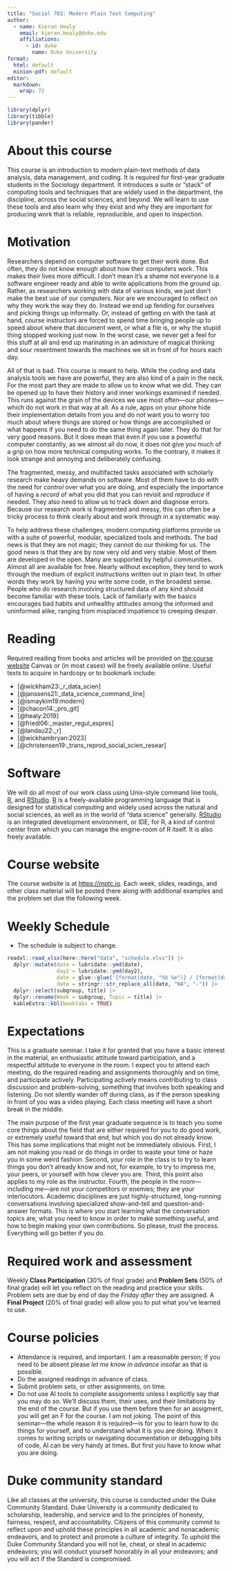 ```yaml
---
title: "Sociol 703: Modern Plain Text Computing"
author:
  - name: Kieran Healy
    email: kieran.healy@duke.edu
    affiliations:
      - id: duke
        name: Duke University
format:
  html: default
  minion-pdf: default
editor:
  markdown:
    wrap: 72
---
```


```r
library(dplyr)
library(tibble)
library(pander)
```

# About this course

This course is an introduction to modern plain-text methods of data
analysis, data management, and coding. It is required for first-year
graduate students in the Sociology department. It introduces a suite or
"stack" of computing tools and techniques that are widely used in the
department, the discipline, across the social sciences, and beyond. We
will learn to use these tools and also learn why they exist and why they
are important for producing work that is reliable, reproducible, and
open to inspection.

# Motivation

Researchers depend on computer software to get their work done. But
often, they do not know enough about how their computers work. This
makes their lives more difficult. I don't mean it's a shame not everyone
is a software engineer ready and able to write applications from the
ground up. Rather, as researchers working with data of various kinds, we
just don't make the best use of our computers. Nor are we encouraged to
reflect on why they work the way they do. Instead we end up fending for
ourselves and picking things up informally. Or, instead of getting on
with the task at hand, course instructors are forced to spend time
bringing people up to speed about where that document went, or what a
file is, or why the stupid thing stopped working just now. In the worst
case, we never get a feel for this stuff at all and end up marinating in
an admixture of magical thinking and sour resentment towards the
machines we sit in front of for hours each day.

All of that is bad. This course is meant to help. While the coding and
data analysis tools we have are powerful, they are also kind of a pain
in the neck. For the most part they are made to allow us to know what we
did. They can be opened up to have their history and inner workings
examined if needed. This runs against the grain of the devices we use
most often---our phones---which do not work in that way at all. As a
rule, apps on your phone hide their implementation details from you and
do not want you to worry too much about where things are stored or how
things are accomplished or what happens if you need to do the same thing
again later. They do that for very good reasons. But it does mean that
even if you use a powerful computer constantly, as we almost all do now,
it does not give you much of a grip on how more technical computing
works. To the contrary, it makes it look strange and annoying and
deliberately confusing.

The fragmented, messy, and multifacted tasks associated with scholarly
research make heavy demands on software. Most of them have to do with
the need for *control* over what you are doing, and especially the
importance of having a *record* of what you did that you can revisit and
*reproduce* if needed. They also need to allow us to track down and
diagnose errors. Because our research work is fragmented and messy, this
can often be a tricky process to think clearly about and work through in
a systematic way.

To help address these challenges, modern computing platforms provide us
with a suite of powerful, modular, specialized tools and methods. The
bad news is that they are not magic; they cannot do our thinking for us.
The good news is that they are by now very old and very stable. Most of
them are developed in the open. Many are supported by helpful
communities. Almost all are available for free. Nearly without
exception, they tend to work through the medium of explicit instructions
written out in plain text. In other words they work by having you write
some code, in the broadest sense. People who do research involving
structured data of any kind should become familiar with these tools.
Lack of familiarly with the basics encourages bad habits and unhealthy
attitudes among the informed and uninformed alike, ranging from
misplaced impatience to creeping despair.

# Reading

Required reading from books and articles will be provided on [the course
website](https://mptc.io) Canvas or (in most cases) will be freely
available online. Useful texts to acquire in hardcopy or to bookmark
include:

-   [@wickham23:_r_data_scien]
-   [@janssens21:_data_science_command_line]
-   [@ismaykim19:modern]
-   [@chacon14:_pro_git]
-   [@healy:2019]
-   [@friedl06:_master_regul_expres]
-   [@landau22:_r]
-   [@wickhambryan:2023]
-   [@christensen19:_trans_reprod_social_scien_resear]

# Software

We will do all most of our work class using Unix-style command line
tools, [R](https://cran.r-project.org/), and
[RStudio](https://www.rstudio.com/). [R](https://cran.r-project.org/) is
a freely-available programming language that is designed for statistical
computing and widely used across the natural and social sciences, as
well as in the world of "data science" generally.
[RStudio](https://www.rstudio.com/) is an integrated development
environment, or IDE, for R, a kind of control center from which you can
manage the engine-room of R itself. It is also freely available.

# Course website

The course website is at <https://mptc.io>. Each week, slides, readings,
and other class material will be posted there along with additional
examples and the problem set due the following week.

# Weekly Schedule

- The schedule is subject to change.

```r
readxl::read_xlsx(here::here("data", "schedule.xlsx")) |>
  dplyr::mutate(date = lubridate::ymd(date),
                day2 = lubridate::ymd(day2),
                date = glue::glue('{format(date, "%b %e")} / {format(day2, "%b %e")}'),
                date = stringr::str_replace_all(date, "NA", "-")) |>
  dplyr::select(subgroup, title) |>
  dplyr::rename(Week = subgroup, Topic = title) |>
  kableExtra::kbl(booktabs = TRUE)
```

# Expectations

This is a graduate seminar. I take it for granted that you have a basic interest in the material, an enthusiastic attitude toward participation, and a respectful attitude to everyone in the room. I expect you to attend each meeting, do the required reading and assignments thoroughly and on time, and participate actively. Participating actively means contributing to class discussion and problem-solving, something that involves both speaking and listening. Do not silently wander off during class, as if the person speaking in front of you was a video playing. Each class meeting will have a short break in the middle.

The main purpose of the first year graduate sequence is to teach you some core things about the field that are either required for you to do good work, or extremely useful toward that end, but which you do not already know. This has some implications that might not be immediately obvious. First, I am not making you read or do things in order to waste your time or haze you in some weird fashion. Second, your role in the class is to try to learn things you don't already know and not, for example, to try to impress me, your peers, or yourself with how clever you are. Third, this point also applies to my role as the instructor. Fourth, the people in the room---including me---are not your competitors or enemies; they are your interlocutors. Academic disciplines are just highly-structured, long-running conversations involving specialized show-and-tell and question-and-answer formats. This is where you start learning what the conversation topics are, what you need to know in order to make something useful, and how to begin making your own contributions. So please, trust the process. Everything will go better if you do.

# Required work and assessment

Weekly **Class Participation** (30% of final grade) and **Problem Sets**
(50% of final grade) will let you reflect on the reading and practice
your skills. Problem sets are due by end of day the *Friday after* they
are assigned. A **Final Project** (20% of final grade) will allow you to
put what you've learned to use.

# Course policies

-   Attendance is required, and important. I am a reasonable person; if
    you need to be absent please *let me know in advance* insofar as
    that is possible.
-   Do the assigned readings in advance of class.
-   Submit problem sets, or other assignments, on time.
-   Do not use AI tools to complete assignments unless I explicitly say that you may do so. We'll discuss them, their uses, and their limitations by the end of the course. But if you use them before then for an assigment, you will get an F for the course. I am not joking. The point of this seminar---the whole reason it is required---is for you to learn how to do things for yourself, and to understand what it is you are doing. When it comes to writing scripts or navigating documentation or debugging bits of code, AI can be very handy at times. But first you have to know what you are doing.


# Duke community standard

Like all classes at the university, this course is conducted under the
Duke Community Standard. Duke University is a community dedicated to
scholarship, leadership, and service and to the principles of honesty,
fairness, respect, and accountability. Citizens of this community commit
to reflect upon and uphold these principles in all academic and
nonacademic endeavors, and to protect and promote a culture of
integrity. To uphold the Duke Community Standard you will not lie,
cheat, or steal in academic endeavors; you will conduct yourself
honorably in all your endeavors; and you will act if the Standard is
compromised.
